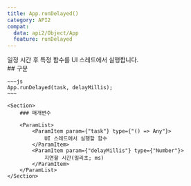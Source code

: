 ```yaml
---
title: App.runDelayed()
category: API2
compat:
  data: api2/Object/App
  feature: runDelayed
---
```


<Section>
    일정 시간 후 특정 함수를 UI 스레드에서 실행합니다.
</Section>
<Section>
    ## 구문

    ~~~js
    App.runDelayed(task, delayMillis);
    ~~~

    <Section>
        ### 매개변수

        <ParamList>
            <ParamItem param={"task"} type={"() => Any"}>
                UI 스레드에서 실행할 함수
            </ParamItem>
            <ParamItem param={"delayMillis"} type={"Number"}>
                지연할 시간(밀리초; ms)
            </ParamItem>
        </ParamList>
    </Section>
</Section>